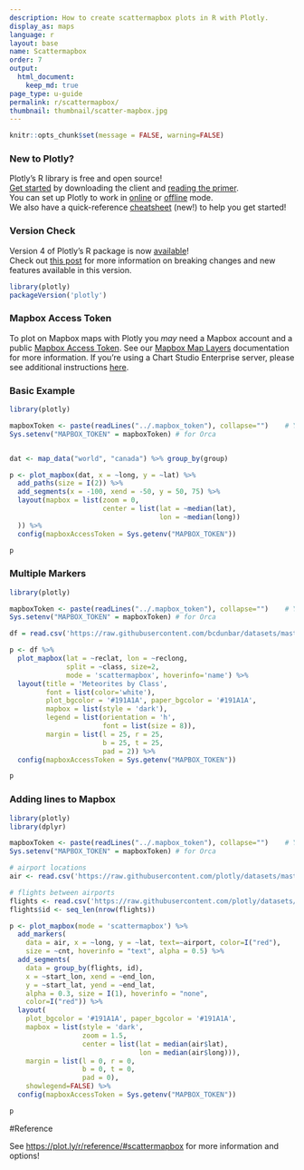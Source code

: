 ```yaml
---
description: How to create scattermapbox plots in R with Plotly.
display_as: maps
language: r
layout: base
name: Scattermapbox
order: 7
output:
  html_document:
    keep_md: true
page_type: u-guide
permalink: r/scattermapbox/
thumbnail: thumbnail/scatter-mapbox.jpg
---
```


```r
knitr::opts_chunk$set(message = FALSE, warning=FALSE)
```

### New to Plotly?

Plotly's R library is free and open source!<br>
[Get started](https://plot.ly/r/getting-started/) by downloading the client and [reading the primer](https://plot.ly/r/getting-started/).<br>
You can set up Plotly to work in [online](https://plot.ly/r/getting-started/#hosting-graphs-in-your-online-plotly-account) or [offline](https://plot.ly/r/offline/) mode.<br>
We also have a quick-reference [cheatsheet](https://images.plot.ly/plotly-documentation/images/r_cheat_sheet.pdf) (new!) to help you get started!

### Version Check

Version 4 of Plotly's R package is now [available](https://plot.ly/r/getting-started/#installation)!<br>
Check out [this post](http://moderndata.plot.ly/upgrading-to-plotly-4-0-and-above/) for more information on breaking changes and new features available in this version.

```r
library(plotly)
packageVersion('plotly')
```

### Mapbox Access Token

To plot on Mapbox maps with Plotly you *may* need a Mapbox account and a public [Mapbox Access Token](https://www.mapbox.com/studio). See our [Mapbox Map Layers](/r/mapbox-layers/) documentation for more information. If you're using a Chart Studio Enterprise server, please see additional instructions [here](https://help.plot.ly/mapbox-atlas).

### Basic Example

```r
library(plotly)

mapboxToken <- paste(readLines("../.mapbox_token"), collapse="")    # You need your own token
Sys.setenv("MAPBOX_TOKEN" = mapboxToken) # for Orca


dat <- map_data("world", "canada") %>% group_by(group)

p <- plot_mapbox(dat, x = ~long, y = ~lat) %>%
  add_paths(size = I(2)) %>%
  add_segments(x = -100, xend = -50, y = 50, 75) %>%
  layout(mapbox = list(zoom = 0,
                       center = list(lat = ~median(lat),
                                     lon = ~median(long))
  )) %>%
  config(mapboxAccessToken = Sys.getenv("MAPBOX_TOKEN"))

p
```

### Multiple Markers

```r
library(plotly)

mapboxToken <- paste(readLines("../.mapbox_token"), collapse="")    # You need your own token
Sys.setenv("MAPBOX_TOKEN" = mapboxToken) # for Orca

df = read.csv('https://raw.githubusercontent.com/bcdunbar/datasets/master/meteorites_subset.csv')

p <- df %>%
  plot_mapbox(lat = ~reclat, lon = ~reclong,
              split = ~class, size=2,
              mode = 'scattermapbox', hoverinfo='name') %>%
  layout(title = 'Meteorites by Class',
         font = list(color='white'),
         plot_bgcolor = '#191A1A', paper_bgcolor = '#191A1A',
         mapbox = list(style = 'dark'),
         legend = list(orientation = 'h',
                       font = list(size = 8)),
         margin = list(l = 25, r = 25,
                       b = 25, t = 25,
                       pad = 2)) %>%
  config(mapboxAccessToken = Sys.getenv("MAPBOX_TOKEN"))

p
```

### Adding lines to Mapbox

```r
library(plotly)
library(dplyr)

mapboxToken <- paste(readLines("../.mapbox_token"), collapse="")    # You need your own token
Sys.setenv("MAPBOX_TOKEN" = mapboxToken) # for Orca

# airport locations
air <- read.csv('https://raw.githubusercontent.com/plotly/datasets/master/2011_february_us_airport_traffic.csv')

# flights between airports
flights <- read.csv('https://raw.githubusercontent.com/plotly/datasets/master/2011_february_aa_flight_paths.csv')
flights$id <- seq_len(nrow(flights))

p <- plot_mapbox(mode = 'scattermapbox') %>%
  add_markers(
    data = air, x = ~long, y = ~lat, text=~airport, color=I("red"),
    size = ~cnt, hoverinfo = "text", alpha = 0.5) %>%
  add_segments(
    data = group_by(flights, id),
    x = ~start_lon, xend = ~end_lon,
    y = ~start_lat, yend = ~end_lat,
    alpha = 0.3, size = I(1), hoverinfo = "none",
    color=I("red")) %>%
  layout(
    plot_bgcolor = '#191A1A', paper_bgcolor = '#191A1A',
    mapbox = list(style = 'dark',
                  zoom = 1.5,
                  center = list(lat = median(air$lat),
                                lon = median(air$long))),
    margin = list(l = 0, r = 0,
                  b = 0, t = 0,
                  pad = 0),
    showlegend=FALSE) %>%
  config(mapboxAccessToken = Sys.getenv("MAPBOX_TOKEN"))

p
```

#Reference

See [https://plot.ly/r/reference/#scattermapbox](https://plot.ly/r/reference/#scattermapbox) for more information and options!